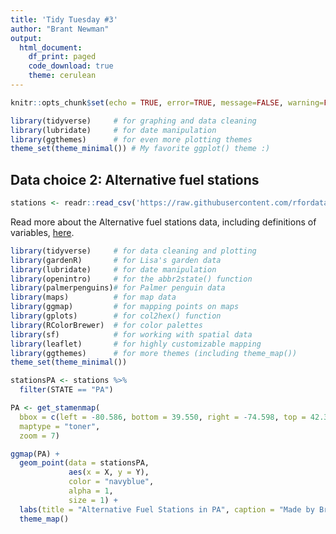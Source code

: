 ```yaml
---
title: 'Tidy Tuesday #3'
author: "Brant Newman"
output: 
  html_document:
    df_print: paged
    code_download: true
    theme: cerulean
---
```


```r
knitr::opts_chunk$set(echo = TRUE, error=TRUE, message=FALSE, warning=FALSE)
```

```r
library(tidyverse)     # for graphing and data cleaning
library(lubridate)     # for date manipulation
library(ggthemes)      # for even more plotting themes
theme_set(theme_minimal()) # My favorite ggplot() theme :)
```

## Data choice 2: Alternative fuel stations

```r
stations <- readr::read_csv('https://raw.githubusercontent.com/rfordatascience/tidytuesday/master/data/2022/2022-03-01/stations.csv')
```

Read more about the Alternative fuel stations data, including definitions of variables, [here](https://github.com/rfordatascience/tidytuesday/blob/master/data/2022/2022-03-01/readme.md). 


```r
library(tidyverse)     # for data cleaning and plotting
library(gardenR)       # for Lisa's garden data
library(lubridate)     # for date manipulation
library(openintro)     # for the abbr2state() function
library(palmerpenguins)# for Palmer penguin data
library(maps)          # for map data
library(ggmap)         # for mapping points on maps
library(gplots)        # for col2hex() function
library(RColorBrewer)  # for color palettes
library(sf)            # for working with spatial data
library(leaflet)       # for highly customizable mapping
library(ggthemes)      # for more themes (including theme_map())
theme_set(theme_minimal())
```


```r
stationsPA <- stations %>% 
  filter(STATE == "PA") 
```

```r
PA <- get_stamenmap(
  bbox = c(left = -80.586, bottom = 39.550, right = -74.598, top = 42.318), 
  maptype = "toner",
  zoom = 7)

ggmap(PA) +
  geom_point(data = stationsPA, 
             aes(x = X, y = Y), 
             color = "navyblue",
             alpha = 1, 
             size = 1) +
  labs(title = "Alternative Fuel Stations in PA", caption = "Made by Brant Newman") +
  theme_map()
```

